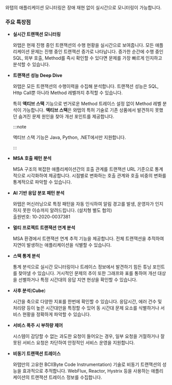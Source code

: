 와탭의 애플리케이션 모니터링은 장애 재현 없이 실시간으로 모니터링이 가능합니다.

<Youtube ko="oTlhy4QHwDk" en="XZFzRJj8N0A" ja="XZFzRJj8N0A" />

### 주요 특장점

* **실시간 트랜잭션 모니터링**

  와탭은 현재 진행 중인 트랜잭션의 수행 현황을 실시간으로 보여줍니다. 모든 애플리케이션 문제는 진행 중인 트랜잭션 증가로 나타납니다. 증가한 순간에 수행 중인 SQL, 외부 호출, Method를 즉시 확인할 수 있다면 문제를 가장 빠르게 인지하고 분석할 수 있습니다.

* **트랜잭션 성능 Deep Dive**

  와탭은 모든 트랜잭션의 수행이력을 수집해 분석합니다. 트랜잭션 성능은 SQL, Http Call뿐 아니라 Method 레벨까지 추적할 수 있습니다. 
  
  <InDoc product='java,python'>
  
  특히 **액티브 스택** 기능으로 번거로운 Method 트레이스 설정 없이 Method 레벨 분석이 가능합니다. **액티브 스택**은 와탭의 특허 기술로 기존 상품에서 발견하지 못했던 숨겨진 문제 원인을 찾아 개선 포인트를 제공합니다.

  :::note

  액티브 스택 기능은 Java, Python, .NET에서만 지원합니다.
  
  :::

  </InDoc>

<Xclude product='dotnet'>

* **MSA 호출 패턴 분석**

  MSA 구조의 복잡한 애플리케이션간의 호출 관계를 트랜잭션 URL 기준으로 통계적으로 시각화하여 제공합니다. 시점별로 변화하는 호출 관계와 호출 비중의 변화를 통계적으로 파악할 수 있습니다.

</Xclude>

* **AI 기반 응답 분포 패턴 분석**

  와탭은 머신러닝으로 특정 패턴을 자동 인식하여 알림 경고를 발생, 운영자가 인지하지 못한 이슈까지 알려드립니다. (설치형 별도 협의)<br/>
  출원번호: 10-2020-0037381

<Xclude product='dotnet'>

* **멀티 프로젝트 트랜잭션 연계 분석**

  MSA 환경에서 트랜잭션 연계 추적 기능을 제공합니다. 전체 트랜잭션을 추적하여 지연이 발생하는 애플리케이션을 식별할 수 있습니다.

</Xclude>

<InDoc product='java,python'>

* **스택 통계 분석**

  통계 분석으로 실시간 모니터링이나 트레이스 정보에서 발견하기 힘든 튜닝 포인트를 찾아낼 수 있습니다. 거시적인 문제의 추이 또한 그래프와 표를 통하여 개선 대상을 선별하거나 특정 시간대의 응답 지연 현상을 확인할 수 있습니다.

</InDoc>

* **사후 분석**(**Cube**)

  시간을 축으로 다양한 지표를 한번에 확인할 수 있습니다. 응답시간, 에러 건수 및 처리량 등이 높은 시간대만을 특정할 수 있어 동 시간대 문제 요소를 식별하거나 서비스 현황을 정확하게 파악할 수 있습니다.

<InDoc product='java'>

* **서비스 폭주 시 부하량 제어**

  시스템이 감당할 수 없는 과도한 요청이 들어오는 경우, 일부 요청을 거절하거나 잘못된 서비스 요청은 차단하여 안정적인 서비스 운영을 지원합니다.

* **비동기 트랜잭션 트레이스**

  와탭만의 고유한 BCI(Byte Code Instrumentation) 기술로 비동기 트랜잭션의 성능을 효과적으로 추적합니다. WebFlux, Reactor, Hystrix 등을 사용하는 애플리케이션의 트랜잭션 트레이스 정보를 수집합니다.

</InDoc>